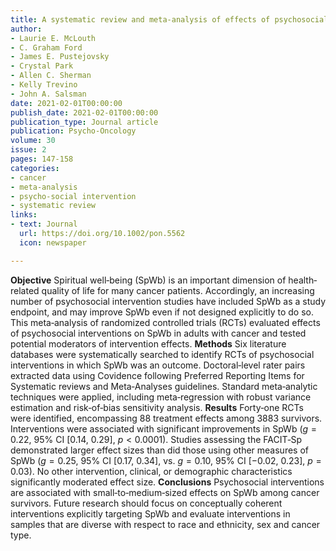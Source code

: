 ```yaml
---
title: A systematic review and meta-analysis of effects of psychosocial interventions on spiritual well-being in adults with cancer
author:
- Laurie E. McLouth
- C. Graham Ford
- James E. Pustejovsky
- Crystal Park
- Allen C. Sherman
- Kelly Trevino
- John A. Salsman
date: 2021-02-01T00:00:00
publish_date: 2021-02-01T00:00:00
publication_type: Journal article
publication: Psycho-Oncology
volume: 30 
issue: 2
pages: 147-158
categories:
- cancer
- meta-analysis
- psycho-social intervention
- systematic review
links:
- text: Journal
  url: https://doi.org/10.1002/pon.5562
  icon: newspaper

---
```



__Objective__
Spiritual well‐being (SpWb) is an important dimension of health‐related quality of life for many cancer patients. Accordingly, an increasing number of psychosocial intervention studies have included SpWb as a study endpoint, and may improve SpWb even if not designed explicitly to do so. This meta‐analysis of randomized controlled trials (RCTs) evaluated effects of psychosocial interventions on SpWb in adults with cancer and tested potential moderators of intervention effects.
__Methods__
Six literature databases were systematically searched to identify RCTs of psychosocial interventions in which SpWb was an outcome. Doctoral‐level rater pairs extracted data using Covidence following Preferred Reporting Items for Systematic reviews and Meta‐Analyses guidelines. Standard meta‐analytic techniques were applied, including meta‐regression with robust variance estimation and risk‐of‐bias sensitivity analysis.
__Results__
Forty‐one RCTs were identified, encompassing 88 treatment effects among 3883 survivors. Interventions were associated with significant improvements in SpWb ($g = 0.22$, 95% CI [0.14, 0.29], $p < 0.0001$). Studies assessing the FACIT‐Sp demonstrated larger effect sizes than did those using other measures of SpWb ($g = 0.25$, 95% CI [0.17, 0.34], vs. $g = 0.10$, 95% CI [−0.02, 0.23], $p = 0.03$). No other intervention, clinical, or demographic characteristics significantly moderated effect size.
__Conclusions__
Psychosocial interventions are associated with small‐to‐medium‐sized effects on SpWb among cancer survivors. Future research should focus on conceptually coherent interventions explicitly targeting SpWb and evaluate interventions in samples that are diverse with respect to race and ethnicity, sex and cancer type.

